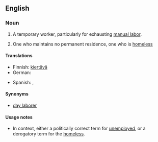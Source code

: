 ==English==

===Noun===
{{en-noun|head=[[itinerant]] [[worker]]}}

# {{context|colloquial|Southern California|lang=en}} A temporary worker, particularly for exhausting [[manual labor]].
# {{context|US|lang=en}} One who maintains no permanent residence, one who is [[homeless]]

====Translations====
{{trans-top|worker moving from one temporary job to another}}
* Finnish: [[kiertävä#Finnish|kiertävä]] {{t+|fi|työntekijä}}
* German: {{t+|de|Wanderarbeiter|m}}
{{trans-mid}}
* Spanish: {{t-|es|itinerante|m|f}}, {{t-|es|trabajador migratorio|m}}
{{trans-bottom}}

====Synonyms====
* [[day laborer]]

====Usage notes====
* {{rfc-sense|lang=en}} In context, either a politically correct term for [[unemployed]], or a derogatory term for the [[homeless]].